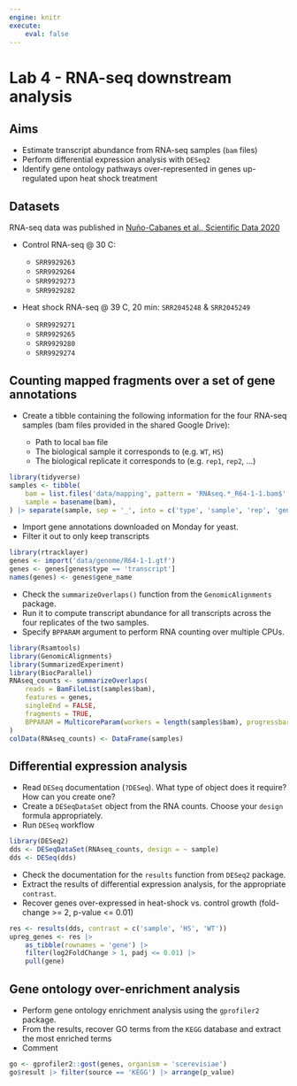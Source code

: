 ```yaml
---
engine: knitr
execute:
    eval: false
---
```


# Lab 4 - RNA-seq downstream analysis

::: {.callout-note icon='true'}
## Aims

- Estimate transcript abundance from RNA-seq samples (`bam` files)
- Perform differential expression analysis with `DESeq2`
- Identify gene ontology pathways over-represented in genes up-regulated upon heat shock treatment
:::

::: {.callout-tip icon='true'}
## Datasets

RNA-seq data was published in [Nuño-Cabanes et al., Scientific Data 2020](https://www.nature.com/articles/s41597-020-0412-z)

- Control RNA-seq @ 30 C: 

    - `SRR9929263`
    - `SRR9929264`
    - `SRR9929273`
    - `SRR9929282`

- Heat shock RNA-seq @ 39 C, 20 min: `SRR2045248` & `SRR2045249`

    - `SRR9929271`
    - `SRR9929265`
    - `SRR9929280`
    - `SRR9929274`
:::

## Counting mapped fragments over a set of gene annotations 

- Create a tibble containing the following information for the four RNA-seq samples (bam files provided in the shared Google Drive): 

    - Path to local `bam` file
    - The biological sample it corresponds to (e.g. `WT`, `HS`)
    - The biological replicate it corresponds to (e.g. `rep1`, `rep2`, ...)

::: {.callout-answer .icon .callout-note collapse=true}
```r
library(tidyverse)
samples <- tibble(
    bam = list.files('data/mapping', pattern = 'RNAseq.*_R64-1-1.bam$', full.names = TRUE), 
    sample = basename(bam), 
) |> separate(sample, sep = '_', into = c('type', 'sample', 'rep', 'genome'))
```
:::

- Import gene annotations downloaded on Monday for yeast. 
- Filter it out to only keep transcripts

::: {.callout-answer .icon .callout-note collapse=true}
```r
library(rtracklayer)
genes <- import('data/genome/R64-1-1.gtf')
genes <- genes[genes$type == 'transcript']
names(genes) <- genes$gene_name
```
:::

- Check the `summarizeOverlaps()` function from the `GenomicAlignments` package. 
- Run it to compute transcript abundance for all transcripts across the four replicates of the two samples. 
- Specify `BPPARAM` argument to perform RNA counting over multiple CPUs. 

::: {.callout-answer .icon .callout-note collapse=true}
```r
library(Rsamtools)
library(GenomicAlignments)
library(SummarizedExperiment)
library(BiocParallel)
RNAseq_counts <- summarizeOverlaps(
    reads = BamFileList(samples$bam), 
    features = genes, 
    singleEnd = FALSE, 
    fragments = TRUE,
    BPPARAM = MulticoreParam(workers = length(samples$bam), progressbar = TRUE)
)
colData(RNAseq_counts) <- DataFrame(samples)
```
:::

## Differential expression analysis

- Read `DESeq` documentation (`?DESeq`). What type of object does it require? How can you create one? 
- Create a `DESeqDataSet` object from the RNA counts. Choose your `design` formula appropriately.
- Run `DESeq` workflow 

::: {.callout-answer .icon .callout-note collapse=true}
```r
library(DESeq2)
dds <- DESeqDataSet(RNAseq_counts, design = ~ sample)
dds <- DESeq(dds)
```
:::

- Check the documentation for the `results` function from `DESeq2` package.
- Extract the results of differential expression analysis, for the appropriate `contrast`. 
- Recover genes over-expressed in heat-shock vs. control growth (fold-change >= 2, p-value <= 0.01)

::: {.callout-answer .icon .callout-note collapse=true}
```r
res <- results(dds, contrast = c('sample', 'HS', 'WT'))
upreg_genes <- res |> 
    as_tibble(rownames = 'gene') |> 
    filter(log2FoldChange > 1, padj <= 0.01) |> 
    pull(gene)
```
:::

## Gene ontology over-enrichment analysis

- Perform gene ontology enrichment analysis using the `gprofiler2` package. 
- From the results, recover GO terms from the `KEGG` database and extract the most enriched terms
- Comment

::: {.callout-answer .icon .callout-note collapse=true}
```r
go <- gprofiler2::gost(genes, organism = 'scerevisiae')
go$result |> filter(source == 'KEGG') |> arrange(p_value)
```
:::
